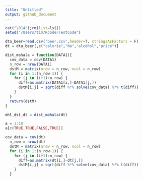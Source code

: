 ```yaml
---
title: "Untitled"
output: github_document
---
```


```r
cat("\014");rm(list=ls())
setwd("/Users/tim/Rcode/TestCode")
```

```r
dta_beer=read.csv("beer.csv",header=T, stringsAsFactors = F)
dt = dta_beer[,c("calorie","Na","alcohol","price")]
```

```r
dist_mahala = function(DATA1){
  cov_data = cov(DATA1)
  n_row = nrow(DATA1)
  dstM = matrix(nrow = n_row, ncol = n_row)
  for (i in 1:(n_row-1)) {
    for (j in (i+1):n_row) {
      diff=as.matrix(DATA1[i,]-DATA1[j,])
      dstM[i,j] = sqrt(diff %*% solve(cov_data) %*% t(diff))
    }
  }
  return(dstM)
}

```

```r
mhl_dst_dt = dist_mahala(dt)

```

```r
a = 1:10
a[c(TRUE,TRUE,FALSE,TRUE)]
```

```r
cov_data = cov(dt)
  n_row = nrow(dt)
  dstM = matrix(nrow = n_row, ncol = n_row)
  for (i in 1:(n_row-1)) {
    for (j in (i+1):n_row) {
      diff=as.matrix(dt[i,]-dt[j,]) 
      dstM[i,j] = sqrt(diff %*% solve(cov_data) %*% t(diff))
    }
  }
```
